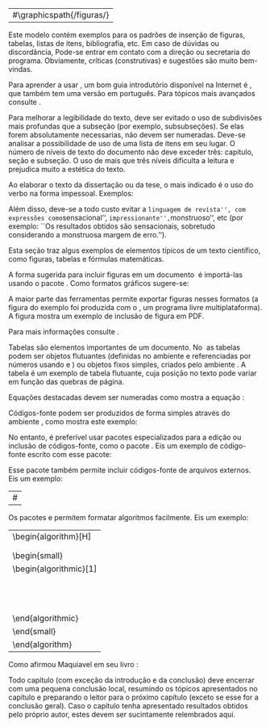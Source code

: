 \chapter{Aplicação}
\label{cap:aplicacao}

---
#\graphicspath{\currfiledir/figuras/}
---

\section{Guias de \LaTeX}

Este modelo contém exemplos para os padrões de inserção de figuras, tabelas, listas de itens, bibliografia, etc. Em caso de dúvidas ou discordância, Pode-se entrar em contato com a direção ou secretaria do programa. Obviamente, críticas (construtivas) e sugestões são muito bem-vindas.

Para aprender a usar \LaTeX, um bom guia introdutório disponível na Internet é \cite{oetiker07}, que também tem uma versão em português. Para tópicos mais avançados consulte \cite{goossens93}.


\section{Estrutura do texto}

Para melhorar a legibilidade do texto, deve ser evitado o uso de subdivisões mais profundas que a subseção (por exemplo, subsubseções). Se elas forem absolutamente necessarias, não devem ser numeradas. Deve-se analisar a possibilidade de uso de uma lista de itens em seu lugar. O número de níveis de texto do documento não deve exceder três: capítulo, seção e subseção. O uso de mais que três níveis dificulta a leitura e prejudica muito a estética do texto.


\section{Estilo de redação}

Ao elaborar o texto da dissertação ou da tese, o mais indicado é o uso do verbo na forma impessoal. Exemplos:

\begin{itemize}
\item ... utilizaram-se os seguintes dados ...
\item ... elaborou-se de forma precisa ...
\item ... trata-se os algoritmos ...
\item ... foram obtidos resultados significativos ...
\end{itemize}

Além disso, deve-se a todo custo evitar a ``linguagem de revista'', com expressões como ``sensacional'', ``impressionante'', ``monstruoso'', etc (por exemplo: ``Os resultados obtidos são sensacionais, sobretudo considerando a monstruosa margem de erro.'').


\section{Alguns exemplos}

Esta seção traz algus exemplos de elementos típicos de um texto científico, como figuras, tabelas e fórmulas matemáticas.

\subsection{Exemplo de figura}

A forma sugerida para incluir figuras em um documento \LaTeX\ é importá-las usando o pacote \texttt{graphicx}. Como formatos gráficos sugere-se:

\begin{itemize}

\item Formatos \emph{raster}, como PNG (\emph{Portable Network Graphics}) ou JPG (\emph{Joint Photographic Experts Group}) para fotografias; procure usar uma resolução de ao menos 150 dpi (\emph{dots per inch}).

\item Formatos vetoriais, como PDF (\emph{Portable Document Format}) ou EPS (\emph{Extended PostScript}) para diagramas e gráficos\footnote{NUNCA use JPG ou GIF para desenhos vetoriais, pois o resultado final geralmente fica borrado.}.

\end{itemize}

A maior parte das ferramentas permite exportar figuras nesses formatos (a figura do exemplo foi produzida com o \emph{Inkscape}, um programa livre multiplataforma). A figura \ref{fig:comun-intra-inter} mostra um exemplo de inclusão de figura em PDF.

\begin{figure}[!htb]
\centering
\includegraphics[width=12cm]{exemplo-figura.pdf}
\caption{Comunicação inter-processos.}
\label{fig:comun-intra-inter}
\end{figure}

Para mais informações consulte \cite{goossens93}.


\subsection{Exemplo de tabela}

Tabelas são elementos importantes de um documento. No \LaTeX\ as tabelas podem ser objetos flutuantes (definidas no ambiente \texttt{table} e referenciadas por números usando \texttt{label} e \texttt{ref}) ou objetos fixos simples, criados pelo ambiente \texttt{tabular}. A tabela \ref{tab:modelos} é um exemplo de tabela flutuante, cuja posição no texto pode variar em função das quebras de página.

\begin{table}[!htp]
\centering
\caption{Os 16 modelos centrais do UCON$_{\mathrm{ABC}}$}
\label{tab:modelos}
\begin{tabular}{|c|cccc|}
\cline{2-5}
\multicolumn{1}{c|}{}& 0 (imutável) & 1 (\emph{pre-update}) & 2 (\emph{on-update}) & 3 (\emph{pos-update}) \\
\hline
\texttt{preA} & \textbullet & \textbullet & -- & \textbullet \\
\hline
\texttt{onA} & \textbullet & \textbullet & \textbullet & \textbullet \\
\hline
\texttt{preB} & \textbullet & \textbullet & -- & \textbullet \\
\hline
\texttt{onB} & \textbullet & \textbullet & \textbullet & \textbullet \\
\hline
\texttt{preC} & \textbullet & -- & -- & -- \\
\hline
\texttt{onC} & \textbullet & -- & -- & -- \\
\hline
\end{tabular}
\end{table}


\subsection{Exemplo de fórmula}

Equações destacadas devem ser numeradas como mostra a equação \ref{eq:relatividade}:

\begin{equation}
E = m \times c^2
\label{eq:relatividade}
\end{equation}

\subsection{Exemplos de código-fonte}

Códigos-fonte podem ser produzidos de forma simples através do ambiente \texttt{verbatim}, como mostra este exemplo:

\begin{footnotesize}
\begin{verbatim}

int main (int argc, char *argv[])
{
   int i ;                           // uma variavel local

   for (i=0; i< 100; i++)            // um laço for
      printf ("i vale %d\n", i) ;    // uma saída na tela
}
\end{verbatim}
\end{footnotesize}

No entanto, é preferível usar pacotes especializados para a edição ou inclusão de códigos-fonte, como o pacote \texttt{listings}. Eis um exemplo de código-fonte escrito com esse pacote:


\begin{lstlisting}

int main (int argc, char *argv[])
{
   int i ;                           // uma variável local

   for (i=0; i< 100; i++)            // um laço for
      printf ("i vale %d\n", i) ;    // uma saída na tela
}
\end{lstlisting}

Esse pacote também permite incluir códigos-fonte de arquivos externos. Eis um exemplo:

---
#\lstinputlisting{exemplo.c}
---

\subsection{Exemplo de algoritmo}

Os pacotes \texttt{algorithm} e \texttt{algorithmic} permitem formatar algoritmos facilmente. Eis um exemplo:

---
\begin{algorithm}[H]
\caption{Ações de $s_i$ ao encerrar um ciclo:}
\label{alg:on-period-ending}
\begin{small}
\begin{algorithmic}[1]
\FORALL{$x \in \mathcal{K}_i$}
  \STATE{$\mathit{banned}_i(x) \gets$ FALSE}
  \STATE{$mi_i(x) \gets 0$}
  \STATE{$mm_i(x) \gets 0$}
  \STATE{$\mathit{age}_i(x) \gets \mathit{age}_i(x) + 1$}
  \IF{$\mathit{age}_i(x) = \mathit{age}_\mathit{max}$}
     \STATE{$\mathcal{K}_i \gets \mathcal{K}_i - \{x\}$}
     \COMMENT{``esquece'' do servidor $x$}
     \STATE{remove as informações locais sobre $x$}
     \STATE{envia $\mathit{notify}(x,\mathit{undef})$ ao grupo de confiança $\mathcal{T}_i$}
  \ENDIF
\ENDFOR
\end{algorithmic}
\end{small}
\end{algorithm}
---

\subsection{Exemplo de citação}

Como afirmou Maquiavel em seu livro \emph{O Príncipe}:

\begin{quote}
``Nada é mais difícil de instituir, mais perigoso de conduzir, mais incerto no seu sucesso, do que liderar a introdução de uma nova ordem de coisas... O inovador faz inimigos em todos aqueles que prosperavam sobre as antigas regras, e somente tíbio suporte é esperado daqueles que prosperariam na novidade, porque os homens são geralmente incrédulos, nunca realmente confiam nas coisas novas, a menos que as tenham testado em experiência''.
\end{quote}


\section{Uma seção}

\subsection{Uma subseção}

\subsubsection{Uma subsubseção}


\section{Conclusão}

Todo capítulo (com exceção da introdução e da conclusão) deve encerrar com uma pequena conclusão local, resumindo os tópicos apresentados no capítulo e preparando o leitor para o próximo capítulo (exceto se esse for a conclusão geral). Caso o capítulo tenha apresentado resultados obtidos pelo próprio autor, estes devem ser sucintamente relembrados aqui.
